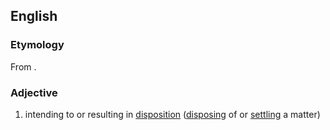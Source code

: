 ==English==

===Etymology===
From {{en-term|dispose}}.

===Adjective===
{{en-adj}}
{{rfp}}
# intending to or resulting in [[disposition]] ([[disposing]] of or [[settling]] a matter)